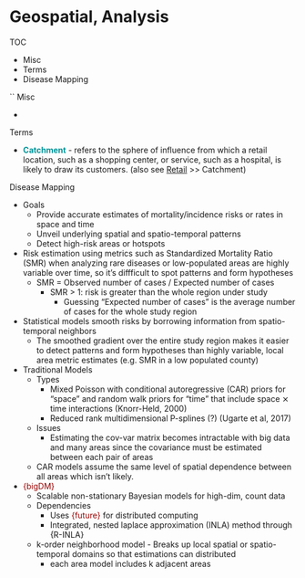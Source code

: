 # Geospatial, Analysis

TOC

-   Misc
-   Terms
-   Disease Mapping

\`\` Misc

-   

Terms

-   [**Catchment**]{style='color: #009499'} - refers to the sphere of influence from which a retail location, such as a shopping center, or service, such as a hospital, is likely to draw its customers. (also see [Retail](Retail) \>\> Catchment)

Disease Mapping

-   Goals
    -   Provide accurate estimates of mortality/incidence risks or rates in space and time
    -   Unveil underlying spatial and spatio-temporal patterns
    -   Detect high-risk areas or hotspots
-   Risk estimation using metrics such as Standardized Mortality Ratio (SMR) when analyzing rare diseases or low-populated areas are highly variable over time, so it's diffficult to spot patterns and form hypotheses
    -   SMR = Observed number of cases / Expected number of cases
        -   SMR \> 1: risk is greater than the whole region under study
            -   Guessing "Expected number of cases" is the average number of cases for the whole study region
-   Statistical models smooth risks by borrowing information from spatio-temporal neighbors
    -   The smoothed gradient over the entire study region makes it easier to detect patterns and form hypotheses than highly variable, local area metric estimates (e.g. SMR in a low populated county)
-   Traditional Models
    -   Types
        -   Mixed Poisson with conditional autoregressive (CAR) priors for "space" and random walk priors for "time" that include space ⨯ time interactions (Knorr-Held, 2000)
        -   Reduced rank multidimensional P-splines (?) (Ugarte et al, 2017)
    -   Issues
        -   Estimating the cov-var matrix becomes intractable with big data and many areas since the covariance must be estimated between each pair of areas
    -   CAR models assume the same level of spatial dependence between all areas which isn't likely.
-   [{bigDM}]{style="color: #990000"}
    -   Scalable non-stationary Bayesian models for high-dim, count data
    -   Dependencies
        -   Uses [{future}]{style="color: #990000"} for distributed computing
        -   Integrated, nested laplace approximation (INLA) method through {R-INLA}
    -   k-order neighborhood model - Breaks up local spatial or spatio-temporal domains so that estimations can distributed
        -   each area model includes k adjacent areas
